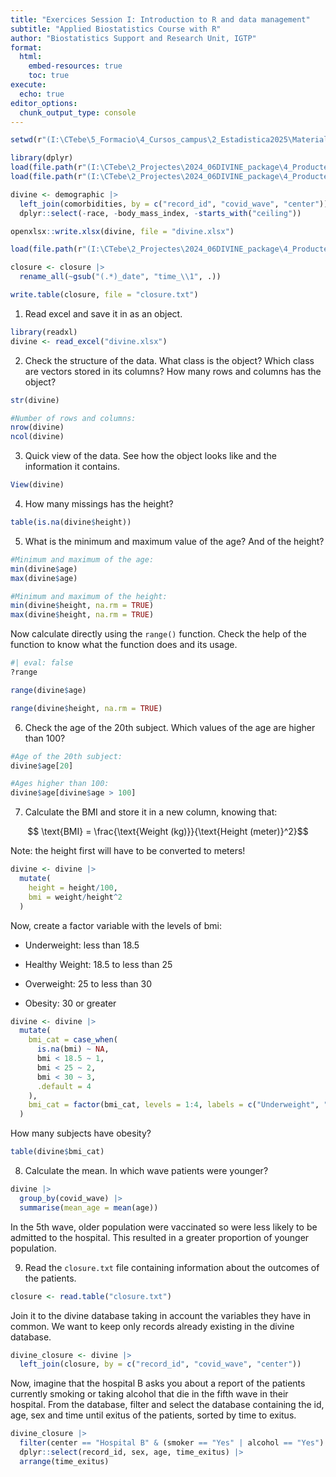 ```yaml
---
title: "Exercices Session I: Introduction to R and data management"
subtitle: "Applied Biostatistics Course with R"
author: "Biostatistics Support and Research Unit, IGTP"
format: 
  html:
    embed-resources: true
    toc: true
execute: 
  echo: true
editor_options: 
  chunk_output_type: console
---
```


```r
setwd(r"(I:\CTebe\5_Formacio\4_Cursos_campus\2_Estadistica2025\Materials\Exercises\01_Introduction)")

library(dplyr)
load(file.path(r"(I:\CTebe\2_Projectes\2024_06DIVINE_package\4_Productes\DIVINE\data)", "demographic.rda"))
load(file.path(r"(I:\CTebe\2_Projectes\2024_06DIVINE_package\4_Productes\DIVINE\data)", "comorbidities.rda"))

divine <- demographic |> 
  left_join(comorbidities, by = c("record_id", "covid_wave", "center")) |> 
  dplyr::select(-race, -body_mass_index, -starts_with("ceiling"))

openxlsx::write.xlsx(divine, file = "divine.xlsx")

load(file.path(r"(I:\CTebe\2_Projectes\2024_06DIVINE_package\4_Productes\DIVINE\data)", "closure.rda"))

closure <- closure |> 
  rename_all(~gsub("(.*)_date", "time_\\1", .))

write.table(closure, file = "closure.txt")
```

1. Read excel and save it in as an object.

```r
library(readxl)
divine <- read_excel("divine.xlsx")
```

2. Check the structure of the data. What class is the object? Which class are vectors stored in its columns? How many rows and columns has the object?

```r
str(divine)

#Number of rows and columns:
nrow(divine)
ncol(divine)
```

3. Quick view of the data. See how the object looks like and the information it contains.

```r
View(divine)
```

4. How many missings has the height?

```r
table(is.na(divine$height))
```

5. What is the minimum and maximum value of the age? And of the height? 

```r
#Minimum and maximum of the age:
min(divine$age)
max(divine$age)

#Minimum and maximum of the height:
min(divine$height, na.rm = TRUE)
max(divine$height, na.rm = TRUE)
```

Now calculate directly using the `range()` function. Check the help of the function to know what the function does and its usage.

```r
#| eval: false
?range
```

```r
range(divine$age)

range(divine$height, na.rm = TRUE)
```

6. Check the age of the 20th subject. Which values of the age are higher than 100?

```r
#Age of the 20th subject:
divine$age[20]

#Ages higher than 100:
divine$age[divine$age > 100]
```

7. Calculate the BMI and store it in a new column, knowing that:

$$ \text{BMI} = \frac{\text{Weight (kg)}}{\text{Height (meter)}^2}$$

Note: the height first will have to be converted to meters!

```r
divine <- divine |> 
  mutate(
    height = height/100,
    bmi = weight/height^2
  )
```

Now, create a factor variable with the levels of bmi: 

- Underweight: less than 18.5

- Healthy Weight: 18.5 to less than 25

- Overweight: 25 to less than 30

- Obesity: 30 or greater

```r
divine <- divine |> 
  mutate(
    bmi_cat = case_when(
      is.na(bmi) ~ NA,
      bmi < 18.5 ~ 1,
      bmi < 25 ~ 2,
      bmi < 30 ~ 3,
      .default = 4
    ),
    bmi_cat = factor(bmi_cat, levels = 1:4, labels = c("Underweight", "Healthy Weight", "Overweight", "Obesity"))
  )
```

How many subjects have obesity?

```r
table(divine$bmi_cat)
```

8. Calculate the mean. In which wave patients were younger?  

```r
divine |> 
  group_by(covid_wave) |> 
  summarise(mean_age = mean(age))
```

In the 5th wave, older population were vaccinated so were less likely to be admitted to the hospital. This resulted in a greater proportion of younger population.

9. Read the `closure.txt` file containing information about the outcomes of the patients. 

```r
closure <- read.table("closure.txt")
```

Join it to the divine database taking in account the variables they have in common. We want to keep only records already existing in the divine database.

```r
divine_closure <- divine |> 
  left_join(closure, by = c("record_id", "covid_wave", "center"))
```

Now, imagine that the hospital B asks you about a report of the patients currently smoking or taking alcohol that die in the fifth wave in their hospital. From the database, filter and select the database containing the id, age, sex and time until exitus of the patients, sorted by time to exitus.

```r
divine_closure |> 
  filter(center == "Hospital B" & (smoker == "Yes" | alcohol == "Yes") & covid_wave == 5 & exitus == "Yes") |> 
  dplyr::select(record_id, sex, age, time_exitus) |> 
  arrange(time_exitus)
```